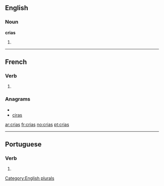 ==English==

===Noun===
'''crias'''

# {{plural of|[[cria]]}}

[[Category:English plurals]]

----

==French==

===Verb===
{{fr-verb-form}}

# {{form of|[[second-person|Second-person]] [[singular]] [[past historic]]|[[crier#French|crier]]|lang=French}}

===Anagrams===
* {{alphagram|acirs}}
* [[ciras#French|ciras]]

[[ar:crias]]
[[fr:crias]]
[[no:crias]]
[[pt:crias]]

----
==Portuguese==

===Verb===
{{pt-verb form}}

# {{pt-verb form of|[[criar]]|ar|indicative|present|singular|second}}
{{rfc-auto}}